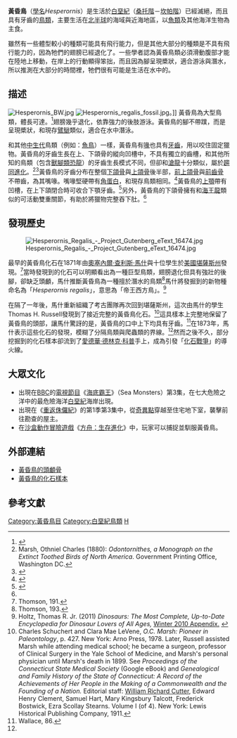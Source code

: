 {{Distinguish|黃昏雀}}
{{Automatic taxobox
| fossil_range = 晚[[白堊紀|白堊紀]], {{Fossil range|83.5|78}}
| taxon = Hesperornis
| name = 黃昏鳥
| status = fossil
| image = Hesperornis regalis (1).jpg
| image_width = 250px
| image_caption = 黃昏鳥骨架
| authority = [[奧塞內爾·查利斯·馬什|Marsh]], 1872
| type_species = {{extinct}}'''王室黃昏鳥'''<br/>'''''Hesperornis regalis'''''
| type_species_authority = Marsh, 1872
| subdivision_ranks = [[種|種]] 
| subdivision =
{{extinct}}'''''H. regalis''''' <small>Marsh, 1872</small><br/>
{{extinct}}'''''H. crassipes''''' <small>(Marsh, 1876)</small><br/>
{{extinct}}'''''H. gracilis''''' <small>Marsh, 1876</small><br/>
{{extinct}}'''''H. altus''''' <small>(Marsh, 1893)</small><br/>
{{extinct}}'''''H. montana''''' <small>Schufeldt, 1915</small><br/>
{{extinct}}'''''H. rossicus''''' <small>Nesov & Yarkov, 1993</small><br/>
{{extinct}}'''''H. bairdi''''' <small>Martin & Lim, 2002</small><br/>
{{extinct}}'''''H. chowi''''' <small>Martin & Lim, 2002</small><br/>
{{extinct}}'''''H. macdonaldi''''' <small>Martin & Lim, 2002</small><br/>
{{extinct}}'''''H. mengeli''''' <small>Martin & Lim, 2002</small><br/>
{{extinct}}'''''H. lumgairi''''' <small>Aotsuka & Sato, 2016 (in press)</small> <ref>{{Cite journal|author1=Keiichi Aotsuka |author2=Tamaki Sato |year=2016 |title=Hesperornithiformes (Aves: Ornithurae) from the Upper Cretaceous Pierre Shale, Southern Manitoba, Canada |journal=Cretaceous Research |volume=in press |issue= |pages= |doi=10.1016/j.cretres.2016.03.003 }}</ref>
| synonyms =
''Lestornis'' <small>Marsh, 1876</small><br/>
''Coniornis'' <small>Marsh, 1893</small><br/>
''Hargeria'' <small>[[Frederic_Augustus_Lucas|Lucas]], 1903</small>
}}
'''黃昏鳥'''（[[學名|學名]]''Hesperornis''）是生活於[[白堊紀|白堊紀]]（[[桑托階|桑托階]]－[[坎帕階|坎帕階]]）已經滅絕，而且具有牙齒的[[鳥類|鳥類]]，主要生活在[[北半球|北半球]]的海域與近海地區，以[[魚類|魚類]]及其他海洋生物為主食。

雖然有一些體型較小的種類可能具有飛行能力，但是其他大部分的種類是不具有飛行能力的，因為牠們的翅膀已經退化了。一些學者認為黃昏鳥類必須滑動腹部才能在陸地上移動，在岸上的行動顯得笨拙，而且因為腳呈現槳狀，適合游泳與潛水，所以推測在大部分的時間裡，牠們很有可能是生活在水中的。

==描述==
[[Image:Hesperornis_BW.jpg|thumb]]
[[File:Hesperornis_regalis_fossil.jpg|thumb]]。]]
黃昏鳥為大型鳥類，體長可達{{convert|1.8|m|ft}}。<ref name = Perrins>{{cite book|last=Perrins |first=Christopher |title= Birds: Their Life, Their Ways, Their World|origyear=1979 |year=1987 | location=Pleasantville, NY, US|publisher=Reader's Digest Association, Inc. |isbn=0895770652|pages=165–166 |editor-last=Harrison |editor-first=C.J.O. }}</ref>翅膀幾乎退化，依靠強力的後肢游泳。黃昏鳥的腳不帶蹼，而是呈現槳狀，和現存[[鷿鷈|鷿鷈]]類似，適合在水中潛泳。

和其他[[中生代|中生代]]鳥類（例如：[[魚鳥|魚鳥]]）一樣，黃昏鳥有[[鳥喙|喙]]也具有[[牙齒|牙齒]]，用以咬住固定獵物。黃昏鳥的牙齒生長在上、下頜骨的縱向凹槽中，不具有獨立的齒槽，和其他所知的鳥類（包含[[獸腳類|獸腳類]][[恐龍|恐龍]]）的牙齒生長模式不同，但卻和[[滄龍|滄龍]]十分類似，屬於[[趨同進化|趨同進化]]。<ref name=marsh1880>Marsh, Othniel Charles (1880): ''Odontornithes, a Monograph on the Extinct Toothed Birds of North America''. Government Printing Office, Washington DC.</ref><ref name=Gregory>{{cite journal|author=Gregory, Joseph T.|year=1952|title=The Jaws of the Cretaceous Toothed Birds, ''Ichthyornis'' and ''Hesperornis''|journal=[[Condor_(journal)|Condor]]|volume=54|issue=2|pages=73–88|url=http://sora.unm.edu/sites/default/files/journals/condor/v054n02/p0073-p0088.pdf|doi=10.2307/1364594|jstor=1364594|access-date=2018-06-16|archive-date=2021-03-16|archive-url=https://web.archive.org/web/20210316082619/https://sora.unm.edu/sites/default/files/journals/condor/v054n02/p0073-p0088.pdf|dead-url=no}}</ref>黃昏鳥的牙齒分布在整個[[下頜骨|下頜骨]]與[[上頜骨|上頜骨]]後半部，[[前上頜骨|前上頜骨]]與[[前齒骨|前齒骨]]不帶齒，為其嘴喙。嘴喙堅硬帶有[[角蛋白|角蛋白]]，和現存鳥類相同。<ref name=heironymus2010>{{cite journal|author1=Heironymus, T.L.|author2=Witmer, L.M.|year=2010|title=Homology and evolution of avian compound rhamphothecae|journal=The Auk|volume=127|issue=3|pages=590–604|doi=10.1525/auk.2010.09122|url=http://www.oucom.ohiou.edu/dbms-witmer/Downloads/2010_Hieronymus_and_Witmer_bird_beaks.pdf|author=|access-date=2018-06-16|archive-url=https://web.archive.org/web/20150924062622/http://www.oucom.ohiou.edu/dbms-witmer/Downloads/2010_Hieronymus_and_Witmer_bird_beaks.pdf|archive-date=2015-09-24|dead-url=yes}}</ref>黃昏鳥的[[上顎|上顎]]帶有凹槽，在上下頜閉合時可收合下顎牙齒。<ref name=elzanowski1991>{{cite journal|author=Elzanowski, A. |year=1991|title=New observations on the skull of ''Hesperornis'' with reconstructions of the bony palate and otic region|journal=Postilla|volume=207|pages= 1–20}}</ref>另外，黃昏鳥的下頜骨擁有和[[海王龍|海王龍]]類似的可活動雙重關節，有助於將獵物完整吞下肚。<ref name=Gregory/>

==發現歷史==
[[Image:Hesperornis_Regalis_-_Project_Gutenberg_eText_16474.jpg|thumb]]

最早的黃昏鳥化石在1871年由[[奧塞內爾·查利斯·馬什|奧塞內爾·查利斯·馬什]]與十位學生於[[美國|美國]][[堪薩斯州|堪薩斯州]]發現。<ref>Thomson, 191.</ref>當時發現到的化石可以明顯看出為一種巨型鳥類，翅膀退化但具有強壯的後腳，卻缺乏頭顱，馬什推斷黃昏鳥為一種擅於潛水的鳥類<ref>Thomson, 193.</ref>馬什將發掘到的新物種命名為「''Hesperornis regalis''」，意思為「帝王西方鳥」。<ref name="Holtz2008">Holtz, Thomas R. Jr. (2011) ''Dinosaurs: The Most Complete, Up-to-Date Encyclopedia for Dinosaur Lovers of All Ages,'' [http://www.geol.umd.edu/~tholtz/dinoappendix/HoltzappendixWinter2010.pdf Winter 2010 Appendix.] {{Wayback|url=http://www.geol.umd.edu/~tholtz/dinoappendix/HoltzappendixWinter2010.pdf |date=20110720090118 }}</ref>

在隔了一年後，馬什重新組織了考古團隊再次回到堪薩斯州，這次由馬什的學生Thomas H. Russell發現到了接近完整的黃昏鳥化石。<ref>Charles Schuchert and Clara Mae LeVene, ''O.C. Marsh: Pioneer in Paleontology'', p. 427. New York: Arno Press, 1978. Later, Russell assisted Marsh while attending medical school; he became a surgeon, professor of Clinical Surgery in the Yale School of Medicine, and Marsh's personal physician until Marsh's death in 1899. See ''Proceedings of the Connecticut State Medical Society'' (Google eBook) and ''Genealogical and Family History of the State of Connecticut: A Record of the Achievements of Her People in the Making of a Commonwealth and the Founding of a Nation.'' Editorial staff:  [[William_Richard_Cutter|William Richard Cutter]], Edward Henry Clement, Samuel Hart, Mary Kingsbury Talcott, Frederick Bostwick, Ezra Scollay Stearns. Volume I (of 4). New York: Lewis Historical Publishing Company, 1911.</ref>這具樣本上完整地保留了黃昏鳥的頭部，讓馬什驚訝的是，黃昏鳥的口中上下均具有牙齒。<ref name="wallace-86">Wallace, 86.</ref>在1873年，馬什表示這些化石的發現，模糊了分隔鳥類與爬蟲類的界線。<ref name="wallace-86"/>然而之後不久，部分挖掘到的化石樣本卻流到了[[愛德華·德林克·科普|愛德華·德林克·科普]]手上，成為引發「[[化石戰爭|化石戰爭]]」的導火線。

==大眾文化==
* 出現在[[BBC|BBC]]的[[電視節目|電視節目]]《[[海底霸王|海底霸王]]》（Sea Monsters）第3集，在七大危險之洋中的最危險海洋[[白堊紀|白堊紀]]海岸出現。
* 出現在《[[史前逃龍|重返侏儸紀]]》的第1季第3集中，從[[奇異點_(史前逃龍)|奇異點]]穿越至住宅地下室，襲擊前往勘查的屋主。
* 在[[沙盒|沙盒]][[動作冒險遊戲|動作冒險遊戲]]《[[方舟：生存進化|方舟：生存進化]]》中，玩家可以捕捉並馴服黃昏鳥。

==外部連結==
* [http://people.eku.edu/ritchisong/554images/hesperornis_skull.jpg 黃昏鳥的頭顱骨] {{Wayback|url=http://people.eku.edu/ritchisong/554images/hesperornis_skull.jpg |date=20131220070326 }}
* [http://oceansofkansas.com/hesperornis.html 黃昏鳥的化石樣本] {{Wayback|url=http://oceansofkansas.com/hesperornis.html |date=20210522183931 }}

==參考文獻==
{{Reflist|35em}}
{{Paraves|B.}}
{{Taxonbar|from=Q733644}}

[[Category:黃昏鳥目|Category:黃昏鳥目]]
[[Category:白堊紀鳥類|Category:白堊紀鳥類]]
[[Category:不会飞的鸟|H]]